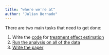 ```yaml
---
title: "where we're at"
author: "Julian Bernado"
---
```

There are two main tasks that need to get done:  

1. Write the [code](treatment_effect_code) for [treatment effect estimation](treatment_effect)  
2. [Run the analysis on all of the data](fullrun)
2. [Write the paper](paper)